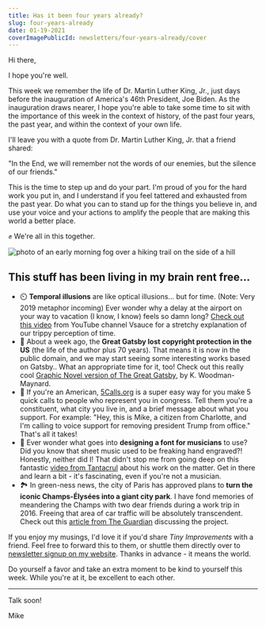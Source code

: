 ```yaml
---
title: Has it been four years already?
slug: four-years-already
date: 01-19-2021
coverImagePublicId: newsletters/four-years-already/cover
---
```


Hi there,

I hope you're well.

This week we remember the life of Dr. Martin Luther King, Jr., just days before the inauguration of America's 46th President, Joe Biden. As the inauguration draws nearer, I hope you're able to take some time to sit with the importance of this week in the context of history, of the past four years, the past year, and within the context of your own life.

I'll leave you with a quote from Dr. Martin Luther King, Jr. that a friend shared:

"In the End, we will remember not the words of our enemies, but the silence of our friends."

This is the time to step up and do your part. I'm proud of you for the hard work you put in, and I understand if you feel tattered and exhausted from the past year. Do what you can to stand up for the things you believe in, and use your voice and your actions to amplify the people that are making this world a better place.

✊ We're all in this together.

<Image
  publicId="newsletters/four-years-already/cover"
  alt="photo of an early morning fog over a hiking trail on the side of a hill"
  caption="Eyes on the horizon this week. Photo from unsplash."
/>

## This stuff has been living in my brain rent free...

- ⏲️ **Temporal illusions** are like optical illusions... but for time. (Note: Very 2019 metaphor incoming) Ever wonder why a delay at the airport on your way to vacation (I know, I know) feels so damn long? [Check out this video](https://www.youtube.com/watch?v=zHL9GP_B30E) from YouTube channel Vsauce for a stretchy explanation of our trippy perception of time.
- 💃 About a week ago, the **Great Gatsby lost copyright protection in the US** (the life of the author plus 70 years). That means it is now in the public domain, and we may start seeing some interesting works based on Gatsby.. What an appropriate time for it, too! Check out this really cool [Graphic Novel version of The Great Gatsby](https://www.woodmanmaynard.com/the-great-gatsby-graphic-novel), by K. Woodman-Maynard.
- 🤙 If you're an American, [5Calls.org](https://5calls.org/) is a super easy way for you make 5 quick calls to people who represent you in congress. Tell them you're a constituent, what city you live in, and a brief message about what you support. For example: "Hey, this is Mike, a citizen from Charlotte, and I'm calling to voice support for removing president Trump from office." That's all it takes!
- 🎵 Ever wonder what goes into **designing a font for musicians** to use? Did you know that sheet music used to be freaking hand engraved?! Honestly, neither did I! That didn't stop me from going deep on this fantastic [video from Tantacrul](https://www.youtube.com/watch?v=XGo4PJd1lng) about his work on the matter. Get in there and learn a bit - it's fascinating, even if you're not a musician.
- 🏞️ In green-ness news, the city of Paris has approved plans to **turn the iconic Champs-Élysées into a giant city park**. I have fond memories of meandering the Champs with two dear friends during a work trip in 2016. Freeing that area of car traffic will be absolutely transcendent. Check out this [article from The Guardian](https://www.theguardian.com/world/2021/jan/10/paris-approves-plan-to-turn-champs-elysees-into-extraordinary-garden-anne-hidalgo) discussing the project.

If you enjoy my musings, I'd love it if you'd share _Tiny Improvements_ with a friend. Feel free to forward this to them, or shuttle them directly over to [newsletter signup on my website](https://mikebifulco.com/newsletter). Thanks in advance - it means the world.

Do yourself a favor and take an extra moment to be kind to yourself this week. While you're at it, be excellent to each other.

<hr />

Talk soon!

Mike
